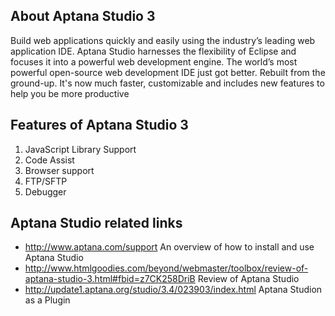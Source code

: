==About Aptana Studio 3==
Build web applications quickly and easily using the industry’s leading web application IDE. Aptana Studio harnesses the flexibility of Eclipse and focuses it into a powerful web development engine. The world’s most powerful open-source web development IDE just got better. Rebuilt from the ground-up. It's now much faster, customizable and includes new features to help you be more productive
{{images/aptana.png}}
==Features of Aptana Studio 3==
# JavaScript Library Support
# Code Assist
# Browser support
# FTP/SFTP
# Debugger

==Aptana Studio related links==
* [[http://www.aptana.com/support]] An overview of how to install and use Aptana Studio
* [[http://www.htmlgoodies.com/beyond/webmaster/toolbox/review-of-aptana-studio-3.html#fbid=z7CK258DriB]] Review of Aptana Studio
* [[http://update1.aptana.org/studio/3.4/023903/index.html]] Aptana Studion as a Plugin


